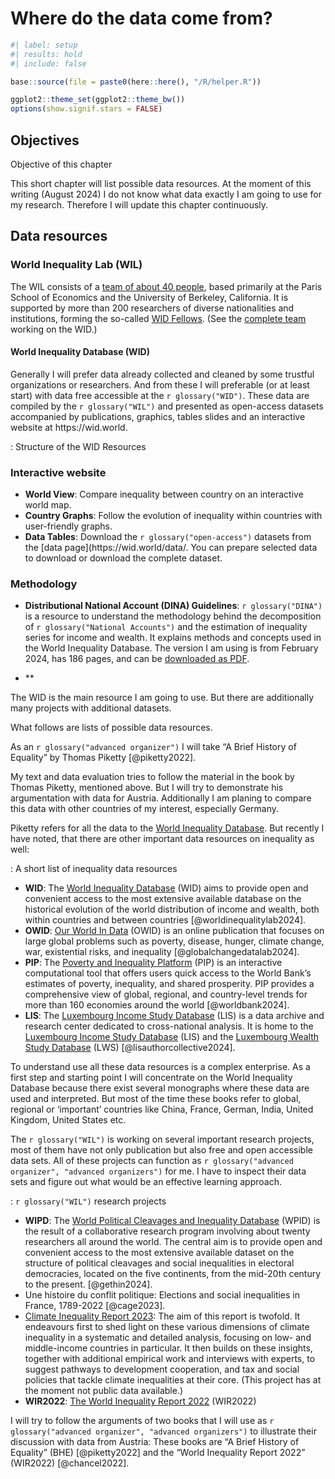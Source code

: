 # Where do the data come from? {#sec-01-data-resources}


```r
#| label: setup
#| results: hold
#| include: false

base::source(file = paste0(here::here(), "/R/helper.R"))

ggplot2::theme_set(ggplot2::theme_bw())
options(show.signif.stars = FALSE)

```

## Objectives {.unnumbered}

::::: {#obj-01-data-resources}
:::: {.my-objectives}
::: {.my-objectives-header}
Objective of this chapter
:::

::: {.my-objectives-container}

This short chapter will list possible data resources. At the moment of this writing (August 2024) I do not know what data exactly I am going to use for my research. Therefore I will update this chapter continuously.


:::
::::
:::::

## Data resources 

### World Inequality Lab (WIL)

The WIL consists of a [team of about 40 people](https://inequalitylab.world/en/team/), based primarily at the Paris School of Economics and the University of Berkeley, California. It is supported by more than 200 researchers of diverse nationalities and institutions, forming the so-called [WID Fellows](https://inequalitylab.world/en/%20wid-fellows/). (See the [complete team](https://wid.world/team/) working on the WID.)

#### World Inequality Database (WID)

Generally I will prefer data already collected and cleaned by some trustful organizations or researchers. And from these I will preferable (or at least start) with data free accessible at the `r glossary("WID")`. These data are compiled by the `r glossary("WIL")` and presented as open-access datasets accompanied by publications, graphics, tables slides and an interactive website at https://wid.world.

:::::{.my-resource}
:::{.my-resource-header}
:::::: {#lem-wid}
: Structure of the WID Resources
::::::
:::
::::{.my-resource-container}

### Interactive website {.unnumbered}

- **World View**: Compare inequality between country on an interactive world map.
- **Country Graphs**: Follow the evolution of inequality within countries with user-friendly graphs.
- **Data Tables**: Download the `r glossary("open-access")` datasets from the [data page](https://wid.world/data/. You can prepare selected data to download or download the complete dataset.

### Methodology {.unnumbered}

- **Distributional National Account (DINA) Guidelines**: `r glossary("DINA")` is a resource to understand the methodology behind the decomposition of `r glossary("National Accounts")` and the estimation of inequality series for income and wealth. It explains methods and concepts used in the World Inequality Database. The version I am using is from February 2024, has 186 pages, and can be [downloaded as PDF](https://wid.world/document/distributional-national-accounts-guidelines-2020-concepts-and-methods-used-in-the-world-inequality-database/).

- **


::::
:::::



The WID is the main resource I am going to use. But there are additionally many projects with additional datasets. 

What follows are lists of possible data resources. 

As an `r glossary("advanced organizer")` I will take "A Brief History of
Equality" by Thomas Piketty [@piketty2022]. 

My text and data evaluation tries to follow the material in the book by
Thomas Piketty, mentioned above. But I will try to demonstrate his
argumentation with data for Austria. Additionally I am planing to
compare this data with other countries of my interest, especially
Germany.

Piketty refers for all the data to the [World Inequality
Database](https://wid.world/). But recently I have noted, that there are
other important data resources on inequality as well:

::: my-resource
::: my-resource-header
::: {#lem-inequality-data}
: A short list of inequality data resources
:::
:::

::: my-resource-container
-   **WID**: The [World Inequality
    Database](https://wid.world/wid-world/) (WID) aims to provide open
    and convenient access to the most extensive available database on
    the historical evolution of the world distribution of income and
    wealth, both within countries and between countries
    [@worldinequalitylab2024].
-   **OWID**: [Our World In Data](https://ourworldindata.org/) (OWID) is
    an online publication that focuses on large global problems such as
    poverty, disease, hunger, climate change, war, existential risks,
    and inequality [@globalchangedatalab2024].
-   **PIP**: The [Poverty and Inequality
    Platform](https://pip.worldbank.org/home) (PIP) is an interactive
    computational tool that offers users quick access to the World
    Bank’s estimates of poverty, inequality, and shared prosperity. PIP
    provides a comprehensive view of global, regional, and country-level
    trends for more than 160 economies around the world
    [@worldbank2024].
-   **LIS**: The [Luxembourg Income Study
    Database](https://www.lisdatacenter.org/) (LIS) is a data archive
    and research center dedicated to cross-national analysis. It is home
    to the [Luxembourg Income Study
    Database](http://www.lisdatacenter.org/our-data/lis-database/) (LIS)
    and the [Luxembourg Wealth Study
    Database](http://www.lisdatacenter.org/our-data/lws-database/) (LWS)
    [@lisauthorcollective2024].
:::
:::

To understand use all these data resources is a complex enterprise. As a
first step and starting point I will concentrate on the World Inequality
Database because there exist several monographs where these data are
used and interpreted. But most of the time these books refer to global,
regional or 'important' countries like China, France, German, India,
United Kingdom, United States etc.

The `r glossary("WIL")` is working on several important research projects, most of them have not only publication but also free and open accessible data sets. All of these projects can function as `r glossary("advanced organizer", "advanced organizers")` for me. I have to inspect their data sets and figure out what would be an effective learning approach.

::: my-resource
::: my-resource-header
::: {#lem-inequality-projects}
: `r glossary("WIL")` research projects
:::
:::

::: my-resource-container
-   **WIPD**: The [World Political Cleavages and Inequality
    Database](https://wpid.world/) (WPID) is the result of a collaborative research program involving about twenty researchers all around the world. The central aim is to provide open and convenient access to the most extensive available dataset on the structure of political cleavages and social inequalities in electoral democracies, located on the five continents, from the mid-20th century to the present. [@gethin2024].
-   Une histoire du conflit politique: Elections and social inequalities in France, 1789-2022 [@cage2023].
-   [Climate Inequality Report 2023](https://wid.world/news-article/climate-inequality-report-2023-fair-taxes-for-a-sustainable-future-in-the-global-south/): The aim of this report is twofold. It endeavours first to shed light on these various dimensions of climate inequality in a systematic and detailed analysis, focusing on low- and middle-income countries in particular. It then builds on these insights, together with additional empirical work and interviews with experts, to suggest pathways to development cooperation, and tax and social policies that tackle climate inequalities at their core. (This project has at the moment not public data available.)
-   **WIR2022**: [The World Inequality Report
    2022](https://wir2022.wid.world/methodology/) (WIR2022) 
:::
:::

I will try to follow the arguments of two books that I will use as
`r glossary("advanced organizer", "advanced organizers")` to illustrate
their discussion with data from Austria: These books are "A Brief
History of Equality" (BHE) [@piketty2022] and the "World Inequality
Report 2022" (WIR2022) [@chancel2022].







